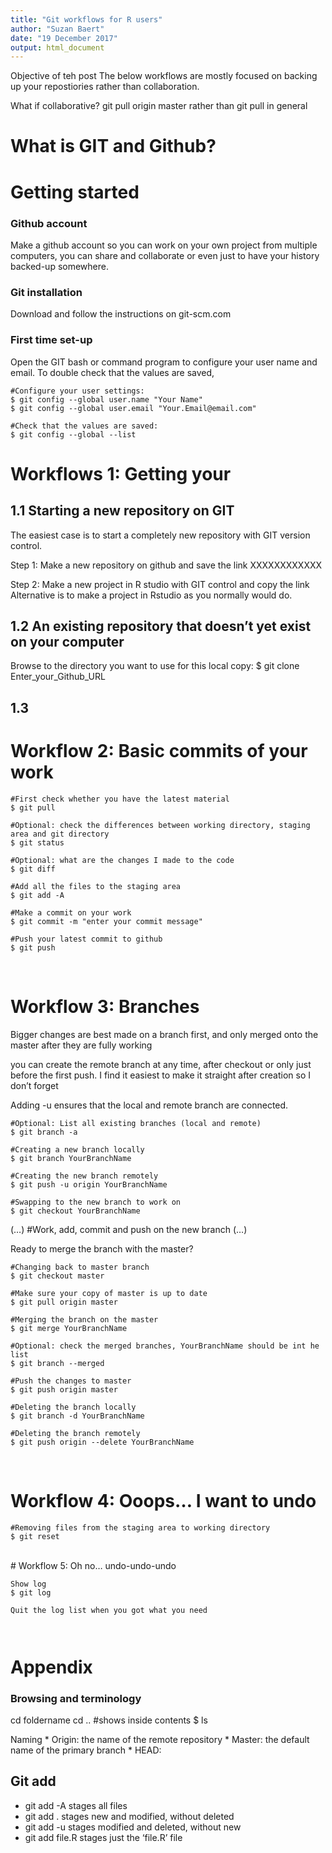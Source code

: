 ```yaml
---
title: "Git workflows for R users"
author: "Suzan Baert"
date: "19 December 2017"
output: html_document
---
```


Objective of teh post
The below workflows are mostly focused on backing up your repostiories rather than collaboration. 

What if collaborative?
git pull origin master rather than git pull in general


# What is GIT and Github?



# Getting started
### Github account
Make a github account so you can work on your own project from multiple computers, you can share and collaborate or even just to have your history backed-up somewhere.

### Git installation
Download and follow the instructions on git-scm.com

### First time set-up
Open the GIT bash or command program to configure your user name and email.
To double check that the values are saved, 

```{}
#Configure your user settings:
$ git config --global user.name "Your Name"
$ git config --global user.email "Your.Email@email.com"

#Check that the values are saved:
$ git config --global --list
```





# Workflows 1: Getting your 

## 1.1 Starting a new repository on GIT
The easiest case is to start a completely new repository with GIT version control.

Step 1: Make a new repository on github and save the link XXXXXXXXXXXX

Step 2: Make a new project in R studio with GIT control and copy the link 
Alternative is to make a project in Rstudio as you normally would do.




## 1.2 An existing repository that doesn't yet exist on your computer

Browse to the directory you want to use for this local copy:
$ git clone Enter_your_Github_URL 

## 1.3




# Workflow 2: Basic commits of your work

```{}
#First check whether you have the latest material
$ git pull

#Optional: check the differences between working directory, staging area and git directory
$ git status

#Optional: what are the changes I made to the code
$ git diff

#Add all the files to the staging area
$ git add -A

#Make a commit on your work
$ git commit -m "enter your commit message"

#Push your latest commit to github
$ git push
```


<br>

# Workflow 3: Branches
Bigger changes are best made on a branch first, and only merged onto the master after they are fully working

you can create the remote branch at any time, after checkout or only just before the first push. I find it easiest to make it straight after creation so I don't forget

Adding -u ensures that the local and remote branch are connected.

```{}
#Optional: List all existing branches (local and remote)
$ git branch -a

#Creating a new branch locally
$ git branch YourBranchName

#Creating the new branch remotely
$ git push -u origin YourBranchName

#Swapping to the new branch to work on
$ git checkout YourBranchName
```


(...)
#Work, add, commit and push on the new branch 
(...)

Ready to merge the branch with the master?

```{}
#Changing back to master branch
$ git checkout master

#Make sure your copy of master is up to date
$ git pull origin master

#Merging the branch on the master
$ git merge YourBranchName

#Optional: check the merged branches, YourBranchName should be int he list
$ git branch --merged

#Push the changes to master
$ git push origin master

#Deleting the branch locally
$ git branch -d YourBranchName

#Deleting the branch remotely
$ git push origin --delete YourBranchName

```



<br>

# Workflow 4: Ooops... I want to undo

```{}
#Removing files from the staging area to working directory
$ git reset
```




<br>
# Workflow 5: Oh no... undo-undo-undo

```{}
Show log
$ git log

Quit the log list when you got what you need



```






# Appendix


### Browsing and terminology 
cd foldername
cd ..
#shows inside contents 
$ ls

Naming
* Origin: the name of the remote repository
* Master: the default name of the primary branch
* HEAD: 


## Git add 
* git add -A    stages all files
* git add .     stages new and modified, without deleted
* git add -u    stages modified and deleted, without new
* git add file.R stages just the 'file.R' file